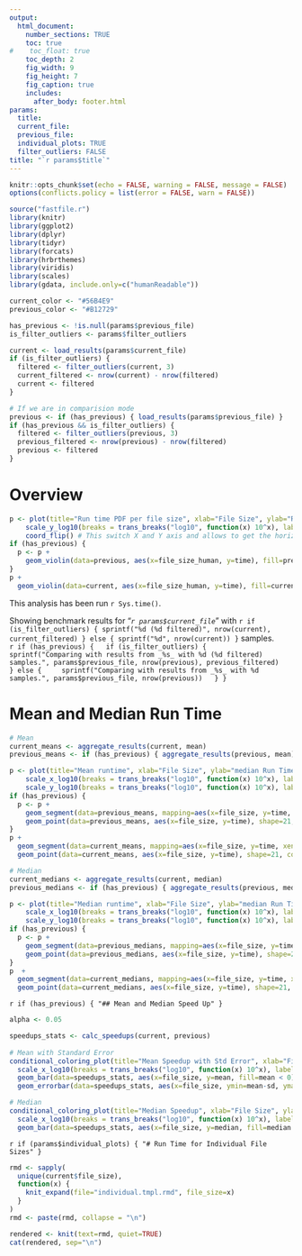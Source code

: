 ```yaml
---
output:
  html_document:
    number_sections: TRUE
    toc: true
#    toc_float: true
    toc_depth: 2
    fig_width: 9
    fig_height: 7
    fig_caption: true
    includes:
      after_body: footer.html
params:
  title:
  current_file:
  previous_file:
  individual_plots: TRUE
  filter_outliers: FALSE
title: "`r params$title`"
---
```


```r
knitr::opts_chunk$set(echo = FALSE, warning = FALSE, message = FALSE)
options(conflicts.policy = list(error = FALSE, warn = FALSE))

source("fastfile.r")
library(knitr)
library(ggplot2)
library(dplyr)
library(tidyr)
library(forcats)
library(hrbrthemes)
library(viridis)
library(scales)
library(gdata, include.only=c("humanReadable"))

current_color <- "#56B4E9"
previous_color <- "#B12729"

has_previous <- !is.null(params$previous_file)
is_filter_outliers <- params$filter_outliers
```

```r
current <- load_results(params$current_file)
if (is_filter_outliers) {
  filtered <- filter_outliers(current, 3)
  current_filtered <- nrow(current) - nrow(filtered)
  current <- filtered
}

# If we are in comparision mode
previous <- if (has_previous) { load_results(params$previous_file) }
if (has_previous && is_filter_outliers) {
  filtered <- filter_outliers(previous, 3)
  previous_filtered <- nrow(previous) - nrow(filtered)
  previous <- filtered
}

```

# Overview

```r
p <- plot(title="Run time PDF per file size", xlab="File Size", ylab="Run Time [ms]") +
    scale_y_log10(breaks = trans_breaks("log10", function(x) 10^x), labels = trans_format(function(x) x, function(x) round(x, digits=2))) +
    coord_flip() # This switch X and Y axis and allows to get the horizontal version
if (has_previous) {
  p <- p +
    geom_violin(data=previous, aes(x=file_size_human, y=time), fill=previous_color, color=previous_color, alpha=0.8)
}
p +
  geom_violin(data=current, aes(x=file_size_human, y=time), fill=current_color, color=current_color, alpha=0.8)

```

This analysis has been run `r Sys.time()`.

Showing benchmark results for "_`r params$current_file`_" with `r if (is_filter_outliers) { sprintf("%d (%d filtered)", nrow(current), current_filtered) } else { sprintf("%d", nrow(current)) }` samples.  
`r if (has_previous) {
  if (is_filter_outliers) {
    sprintf("Comparing with results from _%s_ with %d (%d filtered) samples.", params$previous_file, nrow(previous), previous_filtered)
  } else {
    sprintf("Comparing with results from _%s_ with %d samples.", params$previous_file, nrow(previous))
  }
}`


# Mean and Median Run Time

```r
# Mean
current_means <- aggregate_results(current, mean)
previous_means <- if (has_previous) { aggregate_results(previous, mean) }

p <- plot(title="Mean runtime", xlab="File Size", ylab="median Run Time [ms]") +
    scale_x_log10(breaks = trans_breaks("log10", function(x) 10^x), labels = trans_format(function(x) x, function(x) hr(x))) +
    scale_y_log10(breaks = trans_breaks("log10", function(x) 10^x), labels = trans_format(function(x) x, function(x) round(x, digits=2)))
if (has_previous) {
  p <- p + 
    geom_segment(data=previous_means, mapping=aes(x=file_size, y=time, xend=c(tail(file_size, n=-1), NA), yend=c(tail(time, n=-1), NA)), alpha=0.8, color=previous_color) +
    geom_point(data=previous_means, aes(x=file_size, y=time), shape=21, color="black", fill=previous_color, alpha=0.8, size=3)
}
p +
  geom_segment(data=current_means, mapping=aes(x=file_size, y=time, xend=c(tail(file_size, n=-1), NA), yend=c(tail(time, n=-1), NA)), color=current_color) +
  geom_point(data=current_means, aes(x=file_size, y=time), shape=21, color="black", fill=current_color, size=3)

# Median
current_medians <- aggregate_results(current, median)
previous_medians <- if (has_previous) { aggregate_results(previous, median) }

p <- plot(title="Median runtime", xlab="File Size", ylab="median Run Time [ms]") +
    scale_x_log10(breaks = trans_breaks("log10", function(x) 10^x), labels = trans_format(function(x) x, function(x) hr(x))) +
    scale_y_log10(breaks = trans_breaks("log10", function(x) 10^x), labels = trans_format(function(x) x, function(x) round(x, digits=2)))
if (has_previous) {
  p <- p + 
    geom_segment(data=previous_medians, mapping=aes(x=file_size, y=time, xend=c(tail(file_size, n=-1), NA), yend=c(tail(time, n=-1), NA)), alpha=0.8, color=previous_color) +
    geom_point(data=previous_medians, aes(x=file_size, y=time), shape=21, color="black", fill=previous_color, alpha=0.8, size=3)
}
p  +
  geom_segment(data=current_medians, mapping=aes(x=file_size, y=time, xend=c(tail(file_size, n=-1), NA), yend=c(tail(time, n=-1), NA)), color=current_color) +
  geom_point(data=current_medians, aes(x=file_size, y=time), shape=21, color="black", fill=current_color, size=3)
```

`r if (has_previous) { "## Mean and Median Speed Up" }`
```r

alpha <- 0.05

speedups_stats <- calc_speedups(current, previous)
 
# Mean with Standard Error
conditional_coloring_plot(title="Mean Speedup with Std Error", xlab="File Size", ylab="Speed Up in %") +
  scale_x_log10(breaks = trans_breaks("log10", function(x) 10^x), labels = trans_format(function(x) x, function(x) hr(x))) +
  geom_bar(data=speedups_stats, aes(x=file_size, y=mean, fill=mean < 0), stat="identity", alpha=0.8) +
  geom_errorbar(data=speedups_stats, aes(x=file_size, ymin=mean-sd, ymax=mean+sd, color=mean < 0), width=0.4, alpha=0.9, size=0.5)

# Median
conditional_coloring_plot(title="Median Speedup", xlab="File Size", ylab="Speed Up in %") +
  scale_x_log10(breaks = trans_breaks("log10", function(x) 10^x), labels = trans_format(function(x) x, function(x) hr(x))) +
  geom_bar(data=speedups_stats, aes(x=file_size, y=median, fill=median < 0), stat="identity", alpha=0.8)
```

`r if (params$individual_plots) { "# Run Time for Individual File Sizes" }`
```r
rmd <- sapply(
  unique(current$file_size),
  function(x) {
    knit_expand(file="individual.tmpl.rmd", file_size=x)
  }
)
rmd <- paste(rmd, collapse = "\n")
```  
```r
rendered <- knit(text=rmd, quiet=TRUE) 
cat(rendered, sep="\n") 
``` 
